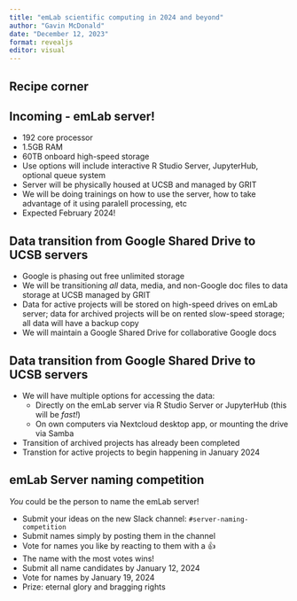```yaml
---
title: "emLab scientific computing in 2024 and beyond"
author: "Gavin McDonald"
date: "December 12, 2023"
format: revealjs
editor: visual
---
```


## Recipe corner

## Incoming - emLab server!

-   192 core processor
-   1.5GB RAM
-   60TB onboard high-speed storage
-   Use options will include interactive R Studio Server, JupyterHub, optional queue system
-   Server will be physically housed at UCSB and managed by GRIT
-   We will be doing trainings on how to use the server, how to take advantage of it using paralell processing, etc
-   Expected February 2024!

## Data transition from Google Shared Drive to UCSB servers

-   Google is phasing out free unlimited storage
-   We will be transitioning *all* data, media, and non-Google doc files to data storage at UCSB managed by GRIT
-   Data for active projects will be stored on high-speed drives on emLab server; data for archived projects will be on rented slow-speed storage; all data will have a backup copy
-   We will maintain a Google Shared Drive for collaborative Google docs

## Data transition from Google Shared Drive to UCSB servers

-   We will have multiple options for accessing the data:
    -   Directly on the emLab server via R Studio Server or JupyterHub (this will be *fast!*)
    -   On own computers via Nextcloud desktop app, or mounting the drive via Samba
-   Transition of archived projects has already been completed
-   Transtion for active projects to begin happening in January 2024

## emLab Server naming competition

*You* could be the person to name the emLab server!

-   Submit your ideas on the new Slack channel: `#server-naming-competition`
-   Submit names simply by posting them in the channel
-   Vote for names you like by reacting to them with a 👍
-   The name with the most votes wins!
-   Submit all name candidates by January 12, 2024
-   Vote for names by January 19, 2024
-   Prize: eternal glory and bragging rights
